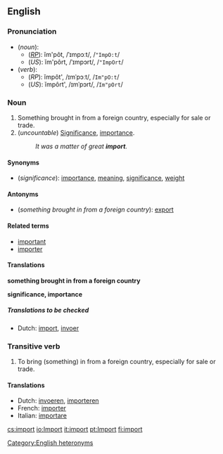 ==English==
===Pronunciation===
*(''noun''):
**(''[[RP]]''): ĭm'pôt, /ˈɪmpɔːt/, /<tt>"ImpO:t</tt>/
**(''US''): ĭm'pôrt, /ˈɪmpɔrt/, /<tt>"ImpOrt</tt>/
*(''verb''):
**(''RP''): ĭmpôt', /ɪmˈpɔːt/, /<tt>Im"pO:t</tt>/
**(''US''): ĭmpôrt', /ɪmˈpɔrt/, /<tt>Im"pOrt</tt>/
[[Category:English heteronyms]]

===Noun===
{{en-noun-reg-both}}

#Something brought in from a foreign country, especially for sale or trade.
#(''uncountable'') [[significance|Significance]], [[importance]].
#:''It was a matter of great '''import'''.''

====Synonyms====
*(''significance''): [[importance]], [[meaning]], [[significance]], [[weight]]

====Antonyms====
*(''something brought in from a foreign country''): [[export]]

====Related terms====
*[[important]]
*[[importer]]

====Translations====

'''something brought in from a foreign country'''
{{top}}
{{mid}}
{{bottom}}

'''significance, importance'''
{{top}}
{{mid}}
{{bottom}}

=====Translations to be checked=====
<!--Remove this section once all of the translations below have been moved into the tables above.-->
{{checktrans}}

*Dutch: [[import#Dutch|import]], [[invoer]]

===Transitive verb===
{{en-infl-reg-consonant|import||}}

#To bring (something) in from a foreign country, especially for sale or trade.

====Translations====
*Dutch: [[invoeren]], [[importeren]]
*French: [[importer#French|importer]]
*Italian: [[importare]]

[[cs:import]]
[[io:Import]]
[[it:import]]
[[pt:Import]]
[[fi:import]]